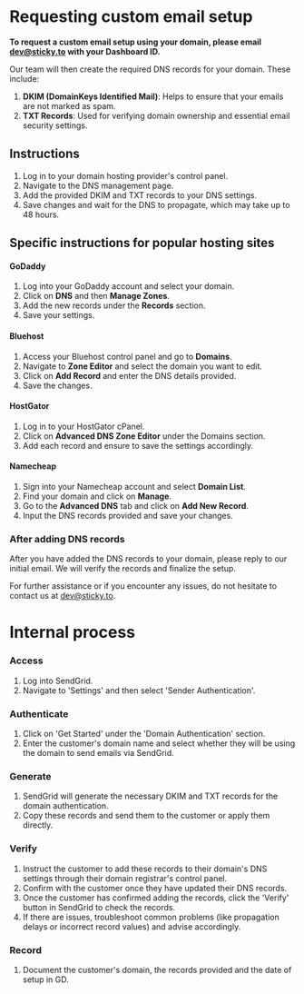 # Requesting custom email setup

**To request a custom email setup using your domain, please email [dev@sticky.to](mailto:dev@sticky.to) with your Dashboard ID.**

Our team will then create the required DNS records for your domain. These include:

1. **DKIM (DomainKeys Identified Mail)**: Helps to ensure that your emails are not marked as spam.
2. **TXT Records**: Used for verifying domain ownership and essential email security settings.

## Instructions

1. Log in to your domain hosting provider's control panel.
2. Navigate to the DNS management page.
3. Add the provided DKIM and TXT records to your DNS settings.
4. Save changes and wait for the DNS to propagate, which may take up to 48 hours.

## Specific instructions for popular hosting sites

#### GoDaddy

1. Log into your GoDaddy account and select your domain.
2. Click on **DNS** and then **Manage Zones**.
3. Add the new records under the **Records** section.
4. Save your settings.

#### Bluehost

1. Access your Bluehost control panel and go to **Domains**.
2. Navigate to **Zone Editor** and select the domain you want to edit.
3. Click on **Add Record** and enter the DNS details provided.
4. Save the changes.

#### HostGator

1. Log in to your HostGator cPanel.
2. Click on **Advanced DNS Zone Editor** under the Domains section.
3. Add each record and ensure to save the settings accordingly.

#### Namecheap

1. Sign into your Namecheap account and select **Domain List**.
2. Find your domain and click on **Manage**.
3. Go to the **Advanced DNS** tab and click on **Add New Record**.
4. Input the DNS records provided and save your changes.

### After adding DNS records

After you have added the DNS records to your domain, please reply to our initial email. We will verify the records and finalize the setup.

For further assistance or if you encounter any issues, do not hesitate to contact us at [dev@sticky.to](mailto:dev@sticky.to).

# Internal process

### Access

1. Log into SendGrid.
1. Navigate to 'Settings' and then select 'Sender Authentication'.

### Authenticate

1. Click on 'Get Started' under the 'Domain Authentication' section.
1. Enter the customer's domain name and select whether they will be using the domain to send emails via SendGrid.

### Generate

1. SendGrid will generate the necessary DKIM and TXT records for the domain authentication.
1. Copy these records and send them to the customer or apply them directly.

### Verify

1. Instruct the customer to add these records to their domain's DNS settings through their domain registrar's control panel.
1. Confirm with the customer once they have updated their DNS records.
1. Once the customer has confirmed adding the records, click the 'Verify' button in SendGrid to check the records.
1. If there are issues, troubleshoot common problems (like propagation delays or incorrect record values) and advise accordingly.

### Record

1. Document the customer's domain, the records provided and the date of setup in GD.
